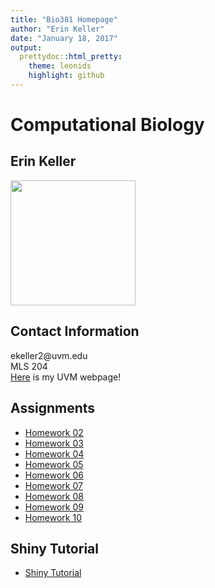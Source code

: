 ```yaml
---
title: "Bio381 Homepage"
author: "Erin Keller"
date: "January 18, 2017"
output: 
  prettydoc::html_pretty:
    theme: leonids
    highlight: github
---
```


# Computational Biology   
## Erin Keller
<img src="erinkeller.jpg" width="200" height="200" />   


## Contact Information   

ekeller2@uvm.edu   
MLS 204   
[Here](https://www.uvm.edu/~biology/?Page=students/kellererin.php&SM=facultysubmenu.html) is my UVM webpage!

## Assignments

* [Homework 02](Assingment2.html)   
* [Homework 03](FlowChart.html)   
* [Homework 04](Assignment4.html)
* [Homework 05](Assignment5.html)
* [Homework 06]()
* [Homework 07]()
* [Homework 08]()
* [Homework 09]()
* [Homework 10]()


## Shiny Tutorial

* [Shiny Tutorial](ShinyTutorial.html)



